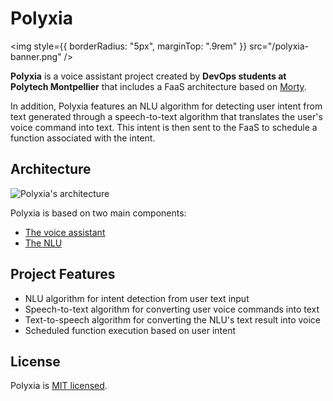 # Polyxia

<img style={{ borderRadius: "5px", marginTop: ".9rem" }} src="/polyxia-banner.png" />

**Polyxia** is a voice assistant project created by **DevOps students at Polytech Montpellier** that includes a FaaS architecture based on [Morty](https://morty-faas.github.io/).

In addition, Polyxia features an NLU algorithm for detecting user intent from text generated through a speech-to-text algorithm that translates the user's voice command into text. This intent is then sent to the FaaS to schedule a function associated with the intent.

## Architecture

![Polyxia's architecture](/architecture.png)

Polyxia is based on two main components:

- [The voice assistant](/assistant)
- [The NLU](/nlu)

## Project Features

- NLU algorithm for intent detection from user text input
- Speech-to-text algorithm for converting user voice commands into text
- Text-to-speech algorithm for converting the NLU's text result into voice
- Scheduled function execution based on user intent

## License

Polyxia is [MIT licensed](https://github.com/polyxia-org/.github/blob/main/LICENSE).
